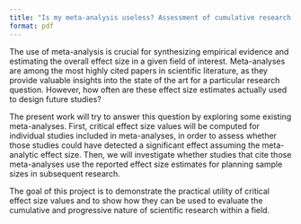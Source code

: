 ```yaml
---
title: "Is my meta-analysis useless? Assessment of cumulative research through critical effect size values"
format: pdf
---
```


The use of meta-analysis is crucial for synthesizing empirical evidence and estimating the overall effect size in a given field of interest. Meta-analyses are among the most highly cited papers in scientific literature, as they provide valuable insights into the state of the art for a particular research question. However, how often are these effect size estimates actually used to design future studies?

The present work will try to answer this question by exploring some existing meta-analyses. First, critical effect size values will be computed for individual studies included in meta-analyses, in order to assess whether those studies could have detected a significant effect assuming the meta-analytic effect size. Then, we will investigate whether studies that cite those meta-analyses use the reported effect size estimates for planning sample sizes in subsequent research.

The goal of this project is to demonstrate the practical utility of critical effect size values and to show how they can be used to evaluate the cumulative and progressive nature of scientific research within a field.